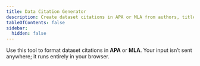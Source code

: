 ```yaml
---
title: Data Citation Generator
description: Create dataset citations in APA or MLA from authors, title, year, version, publisher, and DOI/URL.
tableOfContents: false
sidebar:
  hidden: false
---
```


Use this tool to format dataset citations in **APA** or **MLA**. Your input isn’t sent anywhere; it runs entirely in your browser.



<DataCitation client:load />

